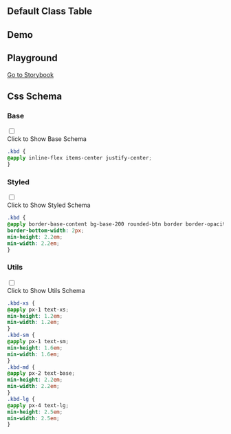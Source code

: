 
## Default Class Table

<CssTable name="kbd" />

## Demo

<Demo></Demo>

## Playground

[Go to Storybook](https://story.ui.icebreaker.top/?path=/docs/data-display-kbd--docs)

## Css Schema


### Base

<div className="collapse">
<input type="checkbox" /> 
<div class="collapse-title px-0">
<span class="btn">Click to Show Base Schema</span>
</div>
<div class="collapse-content"> 

```css
.kbd {
@apply inline-flex items-center justify-center;
}
```

</div>
</div>

  

### Styled

<div className="collapse">
<input type="checkbox" /> 
<div class="collapse-title px-0">
<span class="btn">Click to Show Styled Schema</span>
</div>
<div class="collapse-content"> 

```css
.kbd {
@apply border-base-content bg-base-200 rounded-btn border border-opacity-20 px-2;
border-bottom-width: 2px;
min-height: 2.2em;
min-width: 2.2em;
}
```

</div>
</div>

  

### Utils

<div className="collapse">
<input type="checkbox" /> 
<div class="collapse-title px-0">
<span class="btn">Click to Show Utils Schema</span>
</div>
<div class="collapse-content"> 

```css
.kbd-xs {
@apply px-1 text-xs;
min-height: 1.2em;
min-width: 1.2em;
}
.kbd-sm {
@apply px-1 text-sm;
min-height: 1.6em;
min-width: 1.6em;
}
.kbd-md {
@apply px-2 text-base;
min-height: 2.2em;
min-width: 2.2em;
}
.kbd-lg {
@apply px-4 text-lg;
min-height: 2.5em;
min-width: 2.5em;
}
```

</div>
</div>